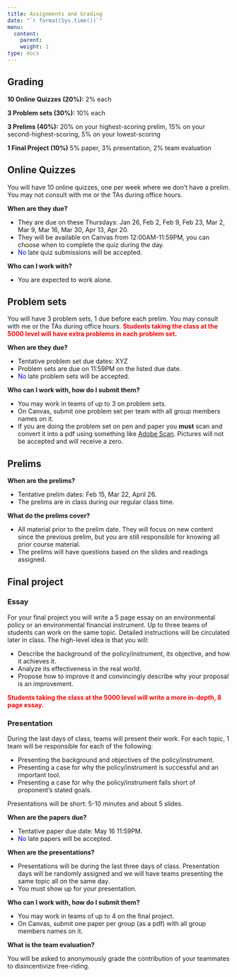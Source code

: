 ```yaml
---
title: Assignments and Grading
date: "`r format(Sys.time())`"
menu:
  content:
    parent: 
    weight: 1
type: docs
---
```


## Grading

**10 Online Quizzes (20%):** 2% each

**3 Problem sets (30%):** 10% each

**3 Prelims (40%):** 20% on your highest-scoring prelim, 15% on your second-highest-scoring, 5% on your lowest-scoring

**1 Final Project (10%)** 5% paper, 3% presentation, 2% team evaluation

## Online Quizzes

You will have 10 online quizzes, one per week where we don't have a prelim. You may not consult with me or the TAs during office hours.

**When are they due?** 

- They are due on these Thursdays: Jan 26, Feb 2, Feb 9, Feb 23, Mar 2, Mar 9, Mar 16, Mar 30, Apr 13, Apr 20.
- They will be available on Canvas from 12:00AM-11:59PM, you can choose when to complete the quiz during the day.
- <span style="color:blue">No</span> late quiz submissions will be accepted.

**Who can I work with?** 

- You are expected to work alone.

## Problem sets

You will have 3 problem sets, 1 due before each prelim. You may consult with me or the TAs during office hours. <span style="color:red">**Students taking the class at the 5000 level will have extra problems in each problem set.**</span> 

**When are they due?** 

- Tentative problem set due dates: XYZ
- Problem sets are due on 11:59PM on the listed due date.
- <span style="color:blue">No</span> late problem sets will be accepted.

**Who can I work with, how do I submit them?** 

- You may work in teams of up to 3 on problem sets. 
- On Canvas, submit one problem set per team with all group members names on it.
- If you are doing the problem set on pen and paper you **must** scan and convert it into a pdf using something like [Adobe Scan](https://www.adobe.com/acrobat/mobile/scanner-app.html). Pictures will not be accepted and will receive a zero.

## Prelims 

**When are the prelims?**

- Tentative prelim dates: Feb 15, Mar 22, April 26.
- The prelims are in class during our regular class time.

**What do the prelims cover?**

- All material prior to the prelim date. They will focus on new content since the previous prelim, but you are still responsible for knowing all prior course material.
- The prelims will have questions based on the slides and readings assigned.

## Final project 

### Essay
For your final project you will write a 5 page essay on an environmental policy or an environmental financial instrument. Up to three teams of students can work on the same topic. Detailed instructions will be circulated later in class. The high-level idea is that you will:

- Describe the background of the policy/instrument, its objective, and how it achieves it.
- Analyze its effectiveness in the real world.
- Propose how to improve it and convincingly describe why your proposal is an improvement.

<span style="color:red">**Students taking the class at the 5000 level will write a more in-depth, 8 page essay.**</span> 

### Presentation
During the last days of class, teams will present their work. For each topic, 1 team will be responsible for each of the following:

- Presenting the background and objectives of the policy/instrument.
- Presenting a case for why the policy/instrument is successful and an important tool.
- Presenting a case for why the policy/instrument falls short of proponent's stated goals.

Presentations will be short: 5-10 minutes and about 5 slides.

**When are the papers due?** 

- Tentative paper due date: May 16 11:59PM.
- <span style="color:blue">No</span> late papers will be accepted.

**When are the presentations?** 

- Presentations will be during the last three days of class. Presentation days will be randomly assigned and we will have teams presenting the same topic all on the same day.
- You must show up for your presentation.

**Who can I work with, how do I submit them?** 

- You may work in teams of up to 4 on the final project.
- On Canvas, submit one paper per group (as a pdf) with all group members names on it.

**What is the team evaluation?**

You will be asked to anonymously grade the contribution of your teammates to disincentivize free-riding.